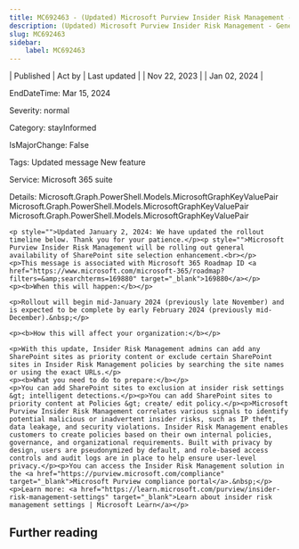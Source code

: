 ```yaml
---
title: MC692463 - (Updated) Microsoft Purview Insider Risk Management - General availability of SharePoint site selection enhancement
description: (Updated) Microsoft Purview Insider Risk Management - General availability of SharePoint site selection enhancement
slug: MC692463
sidebar:
    label: MC692463
---
```



| Published | Act by | Last updated |
| Nov 22, 2023 |  | Jan 02, 2024 |

EndDateTime: Mar 15, 2024

Severity: normal

Category: stayInformed

IsMajorChange: False

Tags: Updated message New feature

Service: Microsoft 365 suite

Details: Microsoft.Graph.PowerShell.Models.MicrosoftGraphKeyValuePair Microsoft.Graph.PowerShell.Models.MicrosoftGraphKeyValuePair Microsoft.Graph.PowerShell.Models.MicrosoftGraphKeyValuePair

```
<p style="">Updated January 2, 2024: We have updated the rollout timeline below. Thank you for your patience.</p><p style="">Microsoft Purview Insider Risk Management will be rolling out general availability of SharePoint site selection enhancement.<br></p>
<p>This message is associated with Microsoft 365 Roadmap ID <a href="https://www.microsoft.com/microsoft-365/roadmap?filters=&amp;searchterms=169880" target="_blank">169880</a></p>
<p><b>When this will happen:</b></p>

<p>Rollout will begin mid-January 2024 (previously late November) and is expected to be complete by early February 2024 (previously mid-December).&nbsp;</p>

<p><b>How this will affect your organization:</b></p>

<p>With this update, Insider Risk Management admins can add any SharePoint sites as priority content or exclude certain SharePoint sites in Insider Risk Management policies by searching the site names or using the exact URLs.</p>
<p><b>What you need to do to prepare:</b></p>
<p>You can add SharePoint sites to exclusion at insider risk settings &gt; intelligent detections.</p><p>You can add SharePoint sites to priority content at Policies &gt; create/ edit policy.</p><p>Microsoft Purview Insider Risk Management correlates various signals to identify potential malicious or inadvertent insider risks, such as IP theft, data leakage, and security violations. Insider Risk Management enables customers to create policies based on their own internal policies, governance, and organizational requirements. Built with privacy by design, users are pseudonymized by default, and role-based access controls and audit logs are in place to help ensure user-level privacy.</p><p>You can access the Insider Risk Management solution in the <a href="https://purview.microsoft.com/compliance" target="_blank">Microsoft Purview compliance portal</a>.&nbsp;</p><p>Learn more: <a href="https://learn.microsoft.com/purview/insider-risk-management-settings" target="_blank">Learn about insider risk management settings | Microsoft Learn</a></p>
```

## Further reading
